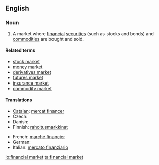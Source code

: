 {{wikipedia}}
==English==

===Noun===
{{en-noun|s|sg=[[financial]] [[market]]}}

# A market where [[financial]] [[securities]] (such as stocks and bonds) and [[commodity|commodities]] are bought and sold.

====Related terms====
* [[stock market]]
* [[money market]]
* [[derivatives market]]
* [[futures market]]
* [[insurance market]]
* [[commodity market]]

====Translations====
{{trans-top|financial market}}
* [[Catalan]]: [[mercat financer]]
* Czech: {{t-|cs|finanční trh|m}}
* Danish: {{t|da|finansmarked|n}}
* Finnish: [[rahoitus]][[markkina]]t
{{trans-mid}}
* French: [[marché financier]]
* German: {{t-|de|Finanzmarkt|m}}
* Italian: [[mercato finanziario]] {{m}}
{{trans-bottom}}

[[lo:financial market]]
[[ta:financial market]]